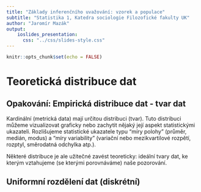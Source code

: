 ```yaml
---
title: "Základy inferenčního uvažování: vzorek a populace"
subtitle: "Statistika 1, Katedra sociologie Filozofické fakulty UK" 
author: "Jaromír Mazák"
output:
    ioslides_presentation:
      css: "../css/slides-style.css"
---
```


```r
knitr::opts_chunk$set(echo = FALSE)
```

# Teoretická distribuce dat

## Opakování: Empirická distribuce dat - tvar dat

Kardinální (metrická data) mají určitou distribuci (tvar). Tuto distribuci můžeme vizualizovat graficky nebo zachytit nějaký její aspekt statistickými ukazateli. Rozlišujeme statistické ukazatele typu "míry polohy" (průměr, medián, modus) a "míry variability" (variační nebo mezikvartilové rozpětí, rozptyl, směrodatná odchylka atp.).

Některé distribuce je ale užitečné zavést teoreticky: ideální tvary dat, ke kterým vztahujeme (se kterými porovnáváme) naše pozorování. 

## Uniformní rozdělení dat (diskrétní)




